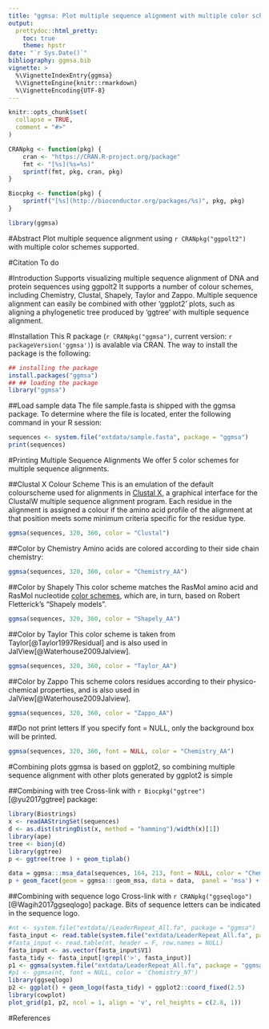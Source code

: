 ```yaml
---
title: "ggmsa: Plot multiple sequence alignment with multiple color schemes supported"
output: 
  prettydoc::html_pretty:
    toc: true
    theme: hpstr
date: "`r Sys.Date()`"
bibliography: ggmsa.bib
vignette: >
  %\VignetteIndexEntry{ggmsa}
  %\VignetteEngine{knitr::rmarkdown}
  %\VignetteEncoding{UTF-8}
---
```


```r
knitr::opts_chunk$set(
  collapse = TRUE,
  comment = "#>"
)

CRANpkg <- function(pkg) {
    cran <- "https://CRAN.R-project.org/package"
    fmt <- "[%s](%s=%s)"
    sprintf(fmt, pkg, cran, pkg)
}

Biocpkg <- function(pkg) {
    sprintf("[%s](http://bioconductor.org/packages/%s)", pkg, pkg)
}
```

```r
library(ggmsa)
```

#Abstract
Plot multiple sequence alignment using `r CRANpkg("ggpolt2")` with multiple color schemes supported.

#Citation
To do

#Introduction
Supports visualizing multiple sequence alignment of DNA and protein sequences using ggpolt2 It supports a number of colour schemes, including Chemistry, Clustal, Shapely, Taylor and Zappo. Multiple sequence alignment can easily be combined with other 'ggplot2' plots, such as aligning a phylogenetic tree produced by 'ggtree' with multiple sequence alignment.

#Installation
This R package (`r CRANpkg("ggmsa")`, current version: `r packageVersion('ggmsa')`) is avalable via CRAN. The way to install the package is the following:

```r
## installing the package
install.packages("ggmsa")
## ## loading the package
library("ggmsa")
```

##Load sample data
The file sample.fasta is shipped with the ggmsa package. To determine where the file is located, enter the following command in your R session:
```r
sequences <- system.file("extdata/sample.fasta", package = "ggmsa")
print(sequences)
```

#Printing Multiple Sequence Alignments
We offer 5 color schemes for multiple sequence alignments.

##Clustal X Colour Scheme
This is an emulation of the default colourscheme used for alignments in [Clustal X](http://www.jalview.org/help/html/colourSchemes/clustal.html), a graphical interface for the ClustalW multiple sequence alignment program. Each residue in the alignment is assigned a colour if the amino acid profile of the alignment at that position meets some minimum criteria specific for the residue type.
```r
ggmsa(sequences, 320, 360, color = "Clustal")
```

##Color by Chemistry
Amino acids are colored according to their side chain chemistry:
```r
ggmsa(sequences, 320, 360, color = "Chemistry_AA")
```

##Color by Shapely
This color scheme matches the RasMol amino acid and RasMol nucleotide [color schemes](http://openrasmol.org/doc/rasmol.html#shapelycolours), which are, in turn, based on Robert Fletterick’s "Shapely models".
```r
ggmsa(sequences, 320, 360, color = "Shapely_AA")
```

##Color by Taylor
This color scheme is taken from Taylor[@Taylor1997Residual] and is also used in JalView[@Waterhouse2009Jalview].
```r
ggmsa(sequences, 320, 360, color = "Taylor_AA")
```

##Color by Zappo
This scheme colors residues according to their physico-chemical properties, and is also used in JalView[@Waterhouse2009Jalview].
```r
ggmsa(sequences, 320, 360, color = "Zappo_AA")
```

##Do not print letters
If you specify font = NULL, only the background box will be printed.
```r
ggmsa(sequences, 320, 360, font = NULL, color = "Chemistry_AA")
```

#Combining plots
ggmsa is based on ggplot2, so combining multiple sequence alignment with other plots generated by ggplot2 is simple

##Combining with tree
Cross-link with `r Biocpkg("ggtree")`[@yu2017ggtree] package:
```r
library(Biostrings)
x <- readAAStringSet(sequences)
d <- as.dist(stringDist(x, method = "hamming")/width(x)[1])
library(ape)
tree <- bionj(d)
library(ggtree)
p <- ggtree(tree ) + geom_tiplab()

data = ggmsa:::msa_data(sequences, 164, 213, font = NULL, color = "Chemistry_AA")
p + geom_facet(geom = ggmsa:::geom_msa, data = data,  panel = 'msa') + xlim_tree(1)
```

##Combining with sequence logo
Cross-link with `r CRANpkg("ggseqlogo")`[@Wagih2017ggseqlogo] package. Bits of sequence letters can be indicated in the sequence logo. 
```r
#nt <- system.file("extdata//LeaderRepeat_All.fa", package = "ggmsa")
fasta_input <- read.table(system.file("extdata/LeaderRepeat_All.fa", package = "ggmsa"), header = F, row.names = NULL)
#fasta_input <- read.table(nt, header = F, row.names = NULL)
fasta_input <- as.vector(fasta_input$V1)
fasta_tidy <- fasta_input[!grepl('>', fasta_input)]
p1 <- ggmsa(system.file("extdata/LeaderRepeat_All.fa", package = "ggmsa"), font = NULL, color = 'Chemistry_NT')
#p1 <- ggmsa(nt, font = NULL, color = 'Chemistry_NT')
library(ggseqlogo)
p2 <- ggplot() + geom_logo(fasta_tidy) + ggplot2::coord_fixed(2.5) 
library(cowplot)
plot_grid(p1, p2, ncol = 1, align = 'v', rel_heights = c(2.8, 1))
```
#References
